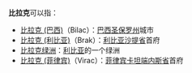 '''比拉克'''可以指：
* [[比拉克_(巴西)|比拉克 (巴西)]]（Bilac）：[[巴西|巴西]][[圣保罗州|圣保罗州]]城市
* [[比拉克_(利比亚)|比拉克 (利比亚)]]（Brak）：[[利比亚|利比亚]][[沙提省|沙提省]]首府
* [[比拉克绿洲|比拉克绿洲]]：[[利比亚|利比亚]]的一个绿洲
* [[比拉克_(菲律宾)|比拉克 (菲律宾)]]（Virac）：[[菲律宾|菲律宾]][[卡坦端内斯省|卡坦端内斯省]]首府

{{消歧义|J|Cat=三字地名消歧义}}